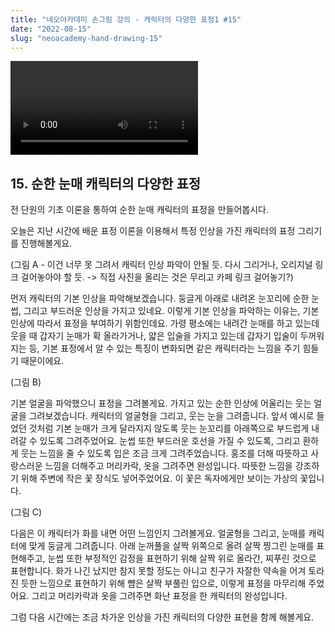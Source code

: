 ```yaml
---
title: "네오아카데미 손그림 강의 - 캐릭터의 다양한 표정1 #15"
date: "2022-08-15"
slug: "neoacademy-hand-drawing-15"
---
```


<Video 
    videoSrcURL="https://www.youtube.com/embed/_bNk9N_Lq48"
    videoTitle="네오아카데미 손그림 강의 - 캐릭터의 다양한 표정1 #15"
/>

## 15. 순한 눈매 캐릭터의 다양한 표정
전 단원의 기초 이론을 통하여 순한 눈매 캐릭터의 표정을 만들어봅시다.

오늘은 지난 시간에 배운 표정 이론을 이용해서 특정 인상을 가진 캐릭터의 표정 그리기를 진행해볼게요.

(그림 A - 이건 너무 못 그려서 캐릭터 인상 파악이 안될 듯. 다시 그리거나, 오리지널 링크 걸어놓아야 할 듯. -> 직접 사진을 올리는 것은 무리고 카페 링크 걸어놓기?)

먼저 캐릭터의 기본 인상을 파악해보겠습니다. 둥글게 아래로 내려온 눈꼬리에 순한 눈썹, 그리고 부드러운 인상을 가지고 있네요. 이렇게 기본 인상을 파악하는 이유는, 기본 인상에 따라서 표정을 부여하기 위함인데요. 가령 평소에는 내려간 눈매를 하고 있는데 웃을 때 갑자기 눈매가 확 올라가거나, 얇은 입술을 가지고 있는데 갑자기 입술이 두꺼워지는 등, 기본 표정에서 알 수 있는 특징이 변화되면 같은 캐릭터라는 느낌을 주기 힘들기 때문이에요.

(그림 B)

기본 얼굴을 파악했으니 표정을 그려볼게요.
가지고 있는 순한 인상에 어울리는 웃는 얼굴을 그려보겠습니다. 
캐릭터의 얼굴형을 그리고, 웃는 눈을 그려줍니다. 앞서 예시로 들었던 것처럼 기본 눈매가 크게 달라지지 않도록 웃는 눈꼬리를 아래쪽으로 부드럽게 내려갈 수 있도록 그려주었어요. 눈썹 또한 부드러운 호선을 가질 수 있도록, 그리고 환하게 웃는 느낌을 줄 수 있도록 입은 조금 크게 그려주었습니다. 홍조를 더해 따뜻하고 사랑스러운 느낌을 더해주고 머리카락, 옷을 그려주면 완성입니다. 
따뜻한 느낌을 강조하기 위해 주변에 작은 꽃 장식도 넣어주었어요. 이 꽃은 독자에게만 보이는 가상의 꽃입니다. 

(그림 C)

다음은 이 캐릭터가 화를 내면 어떤 느낌인지 그려볼게요. 
얼굴형을 그리고, 눈매를 캐릭터에 맞게 둥글게 그려줍니다. 아래 눈꺼풀을 살짝 위쪽으로 올려 살짝 찡그린 눈매를 표현해주고, 눈썹 또한 부정적인 감정을 표현하기 위해 살짝 위로 올라간, 찌푸린 것으로 표현합니다. 화가 나긴 났지만 참지 못할 정도는 아니고 친구가 자잘한 약속을 어겨 토라진 듯한 느낌으로 표현하기 위해 뺨은 살짝 부풀린 입으로, 이렇게 표정을 마무리해 주었어요. 그리고 머리카락과 옷을 그려주면 화난 표정을 한 캐릭터의 완성입니다.

그럼 다음 시간에는 조금 차가운 인상을 가진 캐릭터의 다양한 표현을 함께 해볼게요.